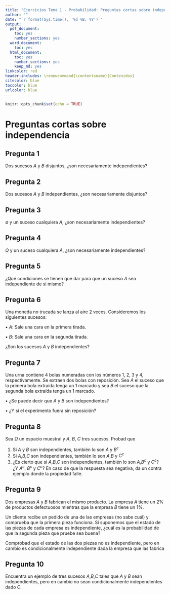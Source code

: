 ```yaml
---
title: "Ejercicios Tema 1 - Probabilidad: Preguntas cortas sobre independencia"
author: ""
date: "`r format(Sys.time(), '%d %B, %Y')`"
output:
  pdf_document:
    toc: yes
    number_sections: yes
  word_document:
    toc: yes
  html_document: 
    toc: yes
    number_sections: yes
    keep_md: yes
linkcolor: red
header-includes: \renewcommand{\contentsname}{Contenidos}
citecolor: blue
toccolor: blue
urlcolor: blue
---
```


```r
knitr::opts_chunk$set(echo = TRUE)
```

# Preguntas cortas sobre independencia

## Pregunta 1
Dos sucesos $A$ y $B$ disjuntos, ¿son necesariamente independientes?


## Pregunta 2
Dos sucesos $A$ y $B$ independientes, ¿son necesariamente disjuntos?


## Pregunta 3
$\emptyset$ y un suceso cualquiera $A$, ¿son necesariamente independientes?



## Pregunta 4
$\Omega$ y un suceso cualquiera $A$, ¿son necesariamente independientes?


## Pregunta 5
¿Qué condiciones se tienen que dar para que un suceso $A$ sea independiente de si mismo?


## Pregunta 6
Una moneda no trucada se lanza al aire 2 veces. Consideremos los siguientes sucesos:

• $A$: Sale una cara en la primera tirada.

• $B$: Sale una cara en la segunda tirada.

¿Son los sucesos $A$ y $B$ independientes?


## Pregunta 7
Una urna contiene 4 bolas numeradas con los números 1, 2, 3 y 4, respectivamente. Se extraen dos bolas con reposición. Sea $A$ el suceso que la primera bola extraída tenga un 1 marcado y sea $B$ el suceso que la segunda bola extraída tenga un 1 marcado.

• ¿Se puede decir que $A$ y $B$ son independientes?

• ¿Y si el experimento fuera sin reposición?



## Pregunta 8
Sea $\Omega$ un espacio muestral y $A$, $B$, $C$ tres sucesos. Probad que

1. Si $A$ y $B$ son independientes, también lo son $A$ y $B^c$
2. Si $A$,$B$,$C$ son independientes, también lo son $A$,$B$ y $C^c$
3. ¿Es cierto que si $A$,$B$,$C$ son independientes, también lo son $A$,$B^c$ y $C^c$? ¿Y $A^c$, $B^c$ y $C^c$? En caso de que la respuesta sea negativa, da un contra ejemplo donde la propiedad falle.


## Pregunta 9
Dos empresas $A$ y $B$ fabrican el mismo producto. La empresa $A$ tiene un 2% de productos defectuosos mientras que la empresa $B$ tiene un 1%.

Un cliente recibe un pedido de una de las empresas (no sabe cuál) y comprueba que la primera pieza funciona. Si suponemos que el estado de las piezas de cada empresa es independiente, ¿cuál es la probabilidad de que la segunda pieza que pruebe sea buena?

Comprobad que el estado de las dos piezas no es independiente, pero en cambio es condicionalmente independiente dada la empresa que las fabrica


## Pregunta 10
Encuentra un ejemplo de tres sucesos $A$,$B$,$C$ tales que $A$ y $B$ sean independientes, pero en cambio no sean condicionalmente independientes dado $C$.



